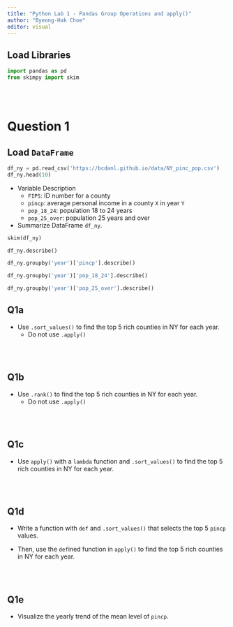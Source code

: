 ```yaml
---
title: "Python Lab 1 - Pandas Group Operations and apply()"
author: "Byeong-Hak Choe"
editor: visual
---
```


## Load Libraries

```python
import pandas as pd
from skimpy import skim
```

<br><br>

# Question 1

## Load `DataFrame`

```python
df_ny = pd.read_csv('https://bcdanl.github.io/data/NY_pinc_pop.csv')
df_ny.head(10)
```

- Variable Description
    - `FIPS`: ID number for a county
    - `pincp`: average personal income in a county `X` in year `Y`
    - `pop_18_24`: population 18 to 24 years
    - `pop_25_over`: population 25 years and over

- Summarize DataFrame `df_ny`.


```python
skim(df_ny)
```


```python
df_ny.describe()
```


```python
df_ny.groupby('year')['pincp'].describe()
```


```python
df_ny.groupby('year')['pop_18_24'].describe()
```


```python
df_ny.groupby('year')['pop_25_over'].describe()
```



## Q1a

- Use `.sort_values()` to find the top 5 rich counties in NY for each year.
  - Do not use `.apply()`

<br><br>


## Q1b

- Use `.rank()` to find the top 5 rich counties in NY for each year.
  - Do not use `.apply()`

<br><br>


## Q1c

- Use `apply()` with a `lambda` function  and `.sort_values()` to find the top 5 rich counties in NY for each year.

<br><br>

## Q1d

- Write a function with `def` and `.sort_values()` that selects the top 5 `pincp` values.

- Then, use the `def`ined function in `apply()` to find the top 5 rich counties in NY for each year.

<br><br>

## Q1e

- Visualize the yearly trend of the mean level of `pincp`.


